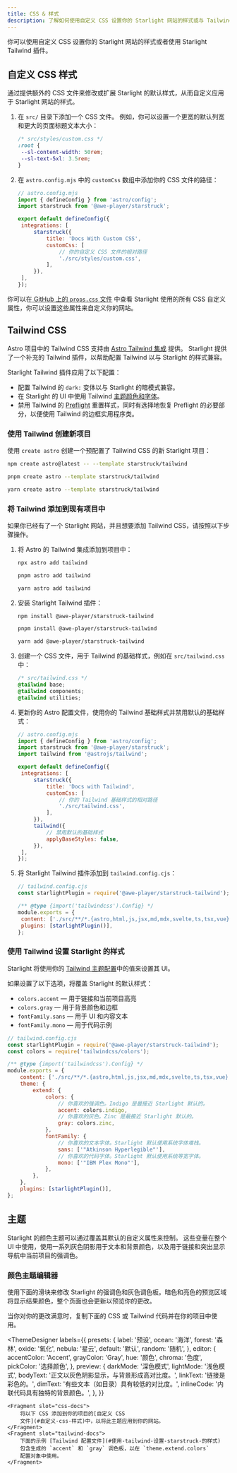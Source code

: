 ```yaml
---
title: CSS & 样式
description: 了解如何使用自定义 CSS 设置你的 Starlight 网站的样式或与 Tailwind CSS 集成。
---
```


你可以使用自定义 CSS 设置你的 Starlight 网站的样式或者使用 Starlight Tailwind 插件。

## 自定义 CSS 样式

通过提供额外的 CSS 文件来修改或扩展 Starlight 的默认样式，从而自定义应用于 Starlight 网站的样式。

1. 在 `src/` 目录下添加一个 CSS 文件。
   例如，你可以设置一个更宽的默认列宽和更大的页面标题文本大小：

   ```css
   /* src/styles/custom.css */
   :root {
   	--sl-content-width: 50rem;
   	--sl-text-5xl: 3.5rem;
   }
   ```

2. 在 `astro.config.mjs` 中的 `customCss` 数组中添加你的 CSS 文件的路径：

   ```js
   // astro.config.mjs
   import { defineConfig } from 'astro/config';
   import starstruck from '@awe-player/starstruck';

   export default defineConfig({
   	integrations: [
   		starstruck({
   			title: 'Docs With Custom CSS',
   			customCss: [
   				// 你的自定义 CSS 文件的相对路径
   				'./src/styles/custom.css',
   			],
   		}),
   	],
   });
   ```

你可以在[ GitHub 上的 `props.css` 文件](https://github.com/withastro/starstruck/blob/main/packages/starstruck/style/props.css) 中查看 Starlight 使用的所有 CSS 自定义属性，你可以设置这些属性来自定义你的网站。

## Tailwind CSS

Astro 项目中的 Tailwind CSS 支持由 [Astro Tailwind 集成](https://docs.astro.build/zh-cn/guides/integrations-guide/tailwind/) 提供。
Starlight 提供了一个补充的 Tailwind 插件，以帮助配置 Tailwind 以与 Starlight 的样式兼容。

Starlight Tailwind 插件应用了以下配置：

- 配置 Tailwind 的 `dark:` 变体以与 Starlight 的暗模式兼容。
- 在 Starlight 的 UI 中使用 Tailwind [主题颜色和字体](#使用-tailwind-设置-starstruck-的样式)。
- 禁用 Tailwind 的 [Preflight](https://tailwindcss.com/docs/preflight) 重置样式，同时有选择地恢复 Preflight 的必要部分，以便使用 Tailwind 的边框实用程序类。

### 使用 Tailwind 创建新项目


使用 `create astro` 创建一个预配置了 Tailwind CSS 的新 Starlight 项目：

<Tabs>
<TabItem label="npm">

```sh
npm create astro@latest -- --template starstruck/tailwind
```

</TabItem>
<TabItem label="pnpm">

```sh
pnpm create astro --template starstruck/tailwind
```

</TabItem>
<TabItem label="Yarn">

```sh
yarn create astro --template starstruck/tailwind
```

</TabItem>
</Tabs>

### 将 Tailwind 添加到现有项目中

如果你已经有了一个 Starlight 网站，并且想要添加 Tailwind CSS，请按照以下步骤操作。

1. 将 Astro 的 Tailwind 集成添加到项目中：

   <Tabs>

   <TabItem label="npm">

   ```sh
   npx astro add tailwind
   ```

   </TabItem>

   <TabItem label="pnpm">

   ```sh
   pnpm astro add tailwind
   ```

   </TabItem>

   <TabItem label="Yarn">

   ```sh
   yarn astro add tailwind
   ```

   </TabItem>

   </Tabs>

2. 安装 Starlight Tailwind 插件：

   <Tabs>

   <TabItem label="npm">

   ```sh
   npm install @awe-player/starstruck-tailwind
   ```

   </TabItem>

   <TabItem label="pnpm">

   ```sh
   pnpm install @awe-player/starstruck-tailwind
   ```

   </TabItem>

   <TabItem label="Yarn">

   ```sh
   yarn add @awe-player/starstruck-tailwind
   ```

   </TabItem>

   </Tabs>

3. 创建一个 CSS 文件，用于 Tailwind 的基础样式，例如在 `src/tailwind.css` 中：

   ```css
   /* src/tailwind.css */
   @tailwind base;
   @tailwind components;
   @tailwind utilities;
   ```

4. 更新你的 Astro 配置文件，使用你的 Tailwind 基础样式并禁用默认的基础样式：

   ```js {11-12,16-17}
   // astro.config.mjs
   import { defineConfig } from 'astro/config';
   import starstruck from '@awe-player/starstruck';
   import tailwind from '@astrojs/tailwind';

   export default defineConfig({
   	integrations: [
   		starstruck({
   			title: 'Docs with Tailwind',
   			customCss: [
   				// 你的 Tailwind 基础样式的相对路径
   				'./src/tailwind.css',
   			],
   		}),
   		tailwind({
   			// 禁用默认的基础样式
   			applyBaseStyles: false,
   		}),
   	],
   });
   ```

5. 将 Starlight Tailwind 插件添加到 `tailwind.config.cjs`：

   ```js ins={2,7}
   // tailwind.config.cjs
   const starlightPlugin = require('@awe-player/starstruck-tailwind');

   /** @type {import('tailwindcss').Config} */
   module.exports = {
   	content: ['./src/**/*.{astro,html,js,jsx,md,mdx,svelte,ts,tsx,vue}'],
   	plugins: [starlightPlugin()],
   };
   ```

### 使用 Tailwind 设置 Starlight 的样式

Starlight 将使用你的 [Tailwind 主题配置](https://tailwindcss.com/docs/theme)中的值来设置其 UI。

如果设置了以下选项，将覆盖 Starlight 的默认样式：

- `colors.accent` — 用于链接和当前项目高亮
- `colors.gray` — 用于背景颜色和边框
- `fontFamily.sans` — 用于 UI 和内容文本
- `fontFamily.mono` — 用于代码示例

```js {12,14,18,20}
// tailwind.config.cjs
const starlightPlugin = require('@awe-player/starstruck-tailwind');
const colors = require('tailwindcss/colors');

/** @type {import('tailwindcss').Config} */
module.exports = {
	content: ['./src/**/*.{astro,html,js,jsx,md,mdx,svelte,ts,tsx,vue}'],
	theme: {
		extend: {
			colors: {
				// 你喜欢的强调色。Indigo 是最接近 Starlight 默认的。
				accent: colors.indigo,
				// 你喜欢的灰色。Zinc 是最接近 Starlight 默认的。
				gray: colors.zinc,
			},
			fontFamily: {
				// 你喜欢的文本字体。Starlight 默认使用系统字体堆栈。
				sans: ['"Atkinson Hyperlegible"'],
				// 你喜欢的代码字体。Starlight 默认使用系统等宽字体。
				mono: ['"IBM Plex Mono"'],
			},
		},
	},
	plugins: [starlightPlugin()],
};
```

## 主题

Starlight 的颜色主题可以通过覆盖其默认的自定义属性来控制。
这些变量在整个 UI 中使用，使用一系列灰色阴影用于文本和背景颜色，以及用于链接和突出显示导航中当前项目的强调色。

### 颜色主题编辑器

使用下面的滑块来修改 Starlight 的强调色和灰色调色板。暗色和亮色的预览区域将显示结果颜色，整个页面也会更新以预览你的更改。

当你对你的更改满意时，复制下面的 CSS 或 Tailwind 代码并在你的项目中使用。


<ThemeDesigner
	labels={{
		presets: {
			label: '预设',
			ocean: '海洋',
			forest: '森林',
			oxide: '氧化',
			nebula: '星云',
			default: '默认',
			random: '随机',
		},
		editor: {
			accentColor: 'Accent',
			grayColor: 'Gray',
			hue: '颜色',
			chroma: '色度',
			pickColor: '选择颜色',
		},
		preview: {
			darkMode: '深色模式',
			lightMode: '浅色模式',
			bodyText: '正文以灰色阴影显示，与背景形成高对比度。',
			linkText: '链接是彩色的。',
			dimText: '有些文本（如目录）具有较低的对比度。',
			inlineCode: '内联代码具有独特的背景颜色。',
		},
	}}
>
	<Fragment slot="css-docs">
		将以下 CSS 添加到你的项目的[自定义 CSS
		文件](#自定义-css-样式)中，以将此主题应用到你的网站。
	</Fragment>
	<Fragment slot="tailwind-docs">
		下面的示例 [Tailwind 配置文件](#使用-tailwind-设置-starstruck-的样式)
		包含生成的 `accent` 和 `gray` 调色板，以在 `theme.extend.colors`
		配置对象中使用。
	</Fragment>
</ThemeDesigner>
